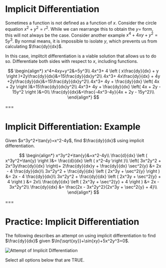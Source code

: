 # Implicit Differentiation

Sometimes a function is not defined as a function of $x$. Consider the circle equation $x^2+y^2=r^2$. While we can rearrange this to obtain the $y=$ form, this will not always be the case. Consider another example $x^4+4xy+y^2=5y^3$. By normal means, it is impossible to isolate $y$, which prevents us from calculating $\frac{dy}{dx}$.

In this case, implitcit differentiation is a viable solution that allows us to do so. Differentiate both sides with respect to $x$, including functions.

$$
\begin{align*}
x^4+4xy+y^2&=5y^3\\
4x^3+ 4 \left ( x\frac{dy}{dx} + y \right )+2y\frac{dy}{dx}&=15\frac{dy}{dx}y^2\\
4x^3+ 4x\frac{dy}{dx} + 4y +2y\frac{dy}{dx}&=15\frac{dy}{dx}y^2\\
4x^3+ 4y + \frac{dy}{dx} \left( 4x + 2y \right )&=15\frac{dy}{dx}y^2\\
4x^3+ 4y + \frac{dy}{dx} \left( 4x + 2y - 15y^2 \right )&=0\\
\frac{dy}{dx}&=\frac{-4x^3-4y}{4x + 2y - 15y^2}\\
\end{align*}
$$

===

# Implicit Differentiation: Example

<Example>
Given $x^3y^2+\tan{y}=x^2-4y$, find $\frac{dy}{dx}$ using implicit differentiation.
</Example>

$$
\begin{align*}
x^3y^2+\tan{y}&=x^2-4y\\
\frac{d}{dx} \left ( x^3y^2+\tan{y} \right )&= \frac{d}{dx} \left ( x^2-4y \right )\\
\left( 3x^2y^2 + 2x^3y\frac{dy}{dx} \right)+ 2\frac{dy}{dx}y + \frac{dy}{dx} \sec^2{y} &= 2x - 4 \frac{dy}{dx}\\
3x^2y^2 + \frac{dy}{dx} \left ( 2x^3y + \sec^2{y} \right ) &= 2x - 4 \frac{dy}{dx}\\
3x^2y^2 + \frac{dy}{dx} \left ( 2x^3y + \sec^2{y} + 4 \right ) &= 2x\\
\frac{dy}{dx} \left ( 2x^3y + \sec^2{y} + 4 \right ) &= 2x - 3x^2y^2\\
\frac{dy}{dx} &= \frac{2x - 3x^2y^2}{2x^3y + \sec^2{y} + 4}\\
\end{align*}
$$

===

# **Practice:** Implicit Differentiation

The following describes an attempt on using implicit differentiation to find $\frac{dy}{dx}$ given $\ln{\sqrt{xy}}+\sin{xy}+5x^2y^3=0$.

![Attempt of Implicit Differentiation](/materials/implicit_attempt.png "Attempt of Implicit Differentiation")

Select all options below that are TRUE.

<Option id="implicit-1" content="The attempt went wrong from step A onwards." />
<Option id="implicit-2" content="The attempt went wrong from step B onwards." />
<Option id="implicit-3" content="The attempt went wrong from step C onwards." />
<Option id="implicit-4" content="Regardless of whether the past steps are correct or not, the final rewriting of the answer after step D is correct."  truth />
<Option id="implicit-5" content="The attempt produced a correct answer in step D." truth />